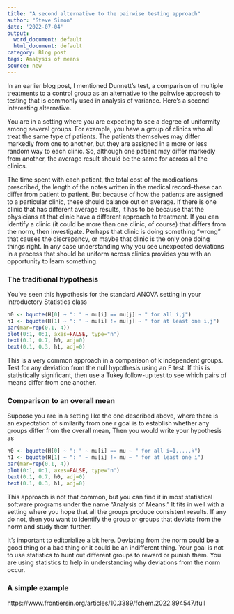 ```yaml
---
title: "A second alternative to the pairwise testing approach"
author: "Steve Simon"
date: '2022-07-04'
output:
  word_document: default
  html_document: default
category: Blog post
tags: Analysis of means
source: new
---
```


In an earlier blog post, I mentioned Dunnett's test, a comparison of multiple treatments to a control group as an alternative to the pairwise approach to testing that is commonly used in analysis of variance. Here's a second interesting alternative.

You are in a setting where you are expecting to see a degree of uniformity among several groups. For example, you have a group of clinics who all treat the same type of patients. The patients themselves may differ markedly from one to another, but they are assigned in a more or less random way to each clinic. So, although one patient may differ markedly from another, the average result should be the same for across all the clinics. 

The time spent with each patient, the total cost of the medications prescribed, the length of the notes written in the medical record--these can differ from patient to patient. But because of how the patients are assigned to a particular clinic, these should balance out on average. If there is one clinic that has different average results, it has to be because that the physicians at that clinic have a different approach to treatment. If you can identify a clinic (it could be more than one clinic, of course) that differs from the norm, then investigate. Perhaps that clinic is doing something "wrong" that causes the discrepancy, or maybe that clinic is the only one doing things right. In any case understanding why you see unexpected deviations in a process that should be uniform across clinics provides you with an opportunity to learn something.

### The traditional hypothesis

You've seen this hypothesis for the standard ANOVA setting in your introductory Statistics class

```r
h0 <- bquote(H[0] ~ ": " ~ mu[i] == mu[j] ~ " for all i,j")
h1 <- bquote(H[1] ~ ": " ~ mu[i] != mu[j] ~ " for at least one i,j")
par(mar=rep(0.1, 4))
plot(0:1, 0:1, axes=FALSE, type="n")
text(0.1, 0.7, h0, adj=0)
text(0.1, 0.3, h1, adj=0)
```

This is a very common approach in a comparison of k independent groups. Test for any deviation from the null hypothesis using an F test. If this is statistically significant, then use a Tukey follow-up test to see which pairs of means differ from one another.

### Comparison to an overall mean

Suppose you are in a setting like the one described above, where there is an expectation of similarity from one r goal is to establish whether any groups differ from the overall mean, Then you would write your hypothesis as 

```r
h0 <- bquote(H[0] ~ ": " ~ mu[i] == mu ~ " for all i=1,...,k")
h1 <- bquote(H[1] ~ ": " ~ mu[i] != mu ~ " for at least one i")
par(mar=rep(0.1, 4))
plot(0:1, 0:1, axes=FALSE, type="n")
text(0.1, 0.7, h0, adj=0)
text(0.1, 0.3, h1, adj=0)
```

This approach is not that common, but you can find it in most statistical software programs under the name "Analysis of Means." It fits in well with a setting where you hope that all the groups produce consistent results. If any do not, then you want to identify the group or groups that deviate from the norm and study them further.

It's important to editorialize a bit here. Deviating from the norm could be a good thing or a bad thing or it could be an indifferent thing. Your goal is not to use statistics to hunt out different groups to reward or punish them. You are using statistics to help in understanding why deviations from the norm occur.

### A simple example



https://www.frontiersin.org/articles/10.3389/fchem.2022.894547/full